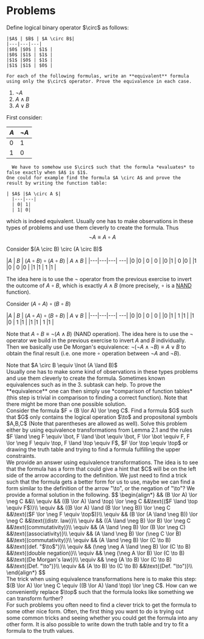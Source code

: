 
# Problems

<Problem title="Problem 1" source="Tobias Steinbrecher">
  <div label="question">
  Define logical binary operator $\circ$ as follows:

    |$A$ | $B$ | $A \circ B$|
    |---|---|---|
    |$0$ |$0$ | $1$ |
    |$0$ |$1$ | $1$ |
    |$1$ |$0$ | $1$ |
    |$1$ |$1$ | $0$ |

    For each of the following formulas, write an **equivalent** formula using only the $\circ$ operator. Prove the equivalence in each case.
  1. $\lnot A$ <br/>
  2. $A \land B$ <br/>
  3. $A \lor B$ <br/>
  </div>
  <div label="answer">
   First consider:

  |$A$|$\lnot A$|
  |---|---|
  | 0| 1|
  | 1| 0|

      We have to somehow use $\circ$ such that the formula *evaluates* to false exactly when $A$ is $1$. 
    One could for example find the formula $A \circ A$ and prove the result by writing the function table:

    | $A$ |$A \circ A $|
      |---|---|
      | 0| 1|
      | 1| 0|

  which is indeed equivalent. Usually one has to make observations in these types of problems and use them cleverly to create the formula. Thus
  $$
  \lnot A \equiv A \circ A
  $$
  </div>
<div label="answer">
Consider $(A \circ B) \circ (A \circ B)$ 

 |$A$ | $B$ | $(A \circ B) \circ (A \circ B)$ | $A \land B$ |
    |---|---|---| ---| 
    |$0$ |$0$ | $0$ | $0$ |
    |$0$ |$1$ | $0$ |$0$ |
    |$1$ |$0$ | $0$ |$0$ |
    |$1$ |$1$ | $1$ |$1$ |

The idea here is to use the $\lnot$ operator from the previous exercise to invert the outcome of $A \circ B$, which is exactly $A \land B$ (more precisely, $\circ$ is a [NAND](https://en.wikipedia.org/wiki/Sheffer_stroke) function). 

</div>

<div label="answer">

Consider $(A \circ A) \circ (B \circ B)$ 

 |$A$ | $B$ | $(A \circ A) \circ (B \circ B)$ | $A \lor B$ |
    |---|---|---| ---| 
    |$0$ |$0$ | $0$ | $0$ |
    |$0$ |$1$ | $1$ |$1$ |
    |$1$ |$0$ | $1$ |$1$ |
    |$1$ |$1$ | $1$ |$1$ |

Note that $A \circ B \equiv \lnot (A \land B)$ (NAND operation).
The idea here is to use the $\lnot$ operator we build in the previous exercise to invert $A$ and $B$ individually. Then we basically use De Morgan's equivalence: $\lnot(\lnot A \land \lnot B) \equiv A \lor B$ to obtain the final result (i.e. one more $\circ$ operation between $\lnot A$ and $\lnot B$).
  
</div>
  <div label="hint">Note that $A \circ B \equiv \lnot (A \land B)$</div>
  <div label= "takeaway">   Usually one has to make some kind of observations in these types problems and use them cleverly to create the formula. Sometimes known equivalences such as in the 3. subtask can help.  
   To prove the **equivalence** one can then simply use *comparison of function tables* (this step is trivial in comparison to finding a correct function). Note that there might be more than one possible solution.</div>
</Problem>

<Problem title="Problem 2" source="Philipp Barski">
  <div label="question">
      Consider the formula $F = (B \lor A) \lor \neg C$. Find a formula $G$ such that $G$ only contains the logical operation $\to$ and propositonal symbols $A,B,C$ (Note that parentheses are allowed as well). Solve this problem either by using equivalence transformations from Lemma 2.1 and the rules $F \land \neg F \equiv \bot, F \land \bot \equiv \bot, F \lor \bot \equiv F, F \lor \neg F \equiv \top, F \land \top \equiv F$, $F \lor \top \equiv \top$ or drawing the truth table and trying to find a formula fulfilling the upper constraints.
  </div>
  <div label="answer">
    We provide an answer using equivalence transformations. The idea is to see that the formula has a form that could give a hint that $C$ will be on the left side of the arrow according to the definition. We just need to find a trick such that the formula gets a better form for us to use, maybe we can find a form similar to the definition of the arrow "\to", or the negation of "\to"? We provide a formal solution in the following. $$
    \begin{align*}
      && (B \lor A) \lor \neg C &&\\
      \equiv && ((B \lor A) \land \top) \lor \neg C &&\text{($F \land \top \equiv F$)}\\
      \equiv && ((B \lor A) \land (B \lor \neg B)) \lor \neg C &&\text{($F \lor \neg F \equiv \top$)}\\
      \equiv && (B \lor (A \land \neg B)) \lor \neg C &&\text{(distr. law)}\\
      \equiv && ((A \land \neg B) \lor B) \lor \neg C &&\text{(commutativity)}\\
      \equiv && (A \land \neg B) \lor (B \lor \neg C) &&\text{(associativity)}\\
      \equiv && (A \land \neg B) \lor (\neg C \lor B) &&\text{(commutativity)}\\
      \equiv && (A \land \neg B) \lor (C \to B) &&\text{(def. "$\to$")}\\
      \equiv && (\neg \neg A \land \neg B) \lor (C \to B) &&\text{(double negation)}\\
      \equiv && \neg (\neg A \lor B) \lor (C \to B) &&\text{(De Morgan's law)}\\
      \equiv && \neg (A \to B) \lor (C \to B) &&\text{(Def. "\to")}\\
      \equiv && (A \to B) \to (C \to B) &&\text{(Def. "\to")}\\
    \end{align*}
    $$
  </div>

  <div label="hint">
    The trick when using equivalence transformations here is to make this step: $(B \lor A) \lor \neg C \equiv ((B \lor A) \land \top) \lor \neg C$. How can we conveniently replace $\top$ such that the formula looks like something we can transform further?
  </div>
  <div label= "takeaway">
  For such problems you often need to find a clever trick to get the formula to some other nice form. Often, the first thing you want to do is trying out some common tricks and seeing whether you could get the formula into any other form. It is also possible to write down the truth table and try to fit a formula to the truth values.
  </div>
</Problem>

